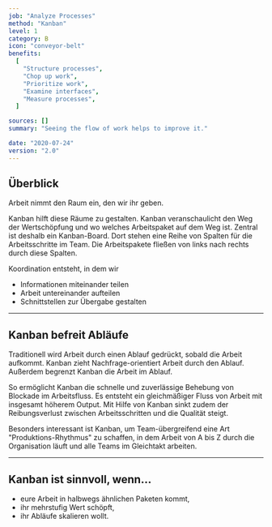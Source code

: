 ```yaml
---
job: "Analyze Processes"
method: "Kanban"
level: 1
category: B
icon: "conveyor-belt"
benefits:
  [
    "Structure processes",
    "Chop up work",
    "Prioritize work",
    "Examine interfaces",
    "Measure processes",
  ]

sources: []
summary: "Seeing the flow of work helps to improve it."

date: "2020-07-24"
version: "2.0"
---
```


## Überblick

Arbeit nimmt den Raum ein, den wir ihr geben.

Kanban hilft diese Räume zu gestalten.
Kanban veranschaulicht den Weg der Wertschöpfung und wo welches Arbeitspaket auf dem Weg ist.
Zentral ist deshalb ein Kanban-Board.
Dort stehen eine Reihe von Spalten für die Arbeitsschritte im Team.
Die Arbeitspakete fließen von links nach rechts durch diese Spalten.

Koordination entsteht, in dem wir

- Informationen miteinander teilen
- Arbeit untereinander aufteilen
- Schnittstellen zur Übergabe gestalten

---

## Kanban befreit Abläufe <Emoji symbol="💪" label="muscle"/>

Traditionell wird Arbeit durch einen Ablauf gedrückt, sobald die Arbeit aufkommt.
Kanban zieht Nachfrage-orientiert Arbeit durch den Ablauf.
Außerdem begrenzt Kanban die Arbeit im Ablauf.

So ermöglicht Kanban die schnelle und zuverlässige Behebung von Blockade im Arbeitsfluss.
Es entsteht ein gleichmäßiger Fluss von Arbeit mit insgesamt höherem Output.
Mit Hilfe von Kanban sinkt zudem der Reibungsverlust zwischen Arbeitsschritten und die Qualität steigt.

Besonders interessant ist Kanban, um Team-übergreifend eine Art "Produktions-Rhythmus" zu schaffen,
in dem Arbeit von A bis Z durch die Organisation läuft und alle Teams im Gleichtakt arbeiten.

---

## Kanban ist sinnvoll, wenn...

- eure Arbeit in halbwegs ähnlichen Paketen kommt,
- ihr mehrstufig Wert schöpft,
- ihr Abläufe skalieren wollt.

